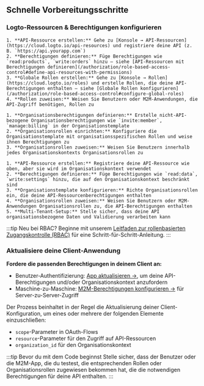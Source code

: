 
## Schnelle Vorbereitungsschritte

### Logto-Ressourcen & Berechtigungen konfigurieren

<Tabs groupId="permission-models">
  <TabItem value="global-api-resources" label="Globale API-Ressourcen">

    1. **API-Ressource erstellen:** Gehe zu [Konsole → API-Ressourcen](https://cloud.logto.io/api-resources) und registriere deine API (z. B. `https://api.yourapp.com`)
    2. **Berechtigungen definieren:** Füge Berechtigungen wie `read:products`, `write:orders` hinzu – siehe [API-Ressourcen mit Berechtigungen definieren](/authorization/role-based-access-control#define-api-resources-with-permissions)
    3. **Globale Rollen erstellen:** Gehe zu [Konsole → Rollen](https://cloud.logto.io/roles) und erstelle Rollen, die deine API-Berechtigungen enthalten – siehe [Globale Rollen konfigurieren](/authorization/role-based-access-control#configure-global-roles)
    4. **Rollen zuweisen:** Weisen Sie Benutzern oder M2M-Anwendungen, die API-Zugriff benötigen, Rollen zu

  </TabItem>
  <TabItem value="organization-permissions" label="Organisations-(Nicht-API-)Berechtigungen">

    1. **Organisationsberechtigungen definieren:** Erstelle nicht-API-bezogene Organisationsberechtigungen wie `invite:member`, `manage:billing` in der Organisationstemplate
    2. **Organisationsrollen einrichten:** Konfiguriere die Organisationstemplate mit organisationsspezifischen Rollen und weise ihnen Berechtigungen zu
    3. **Organisationsrollen zuweisen:** Weisen Sie Benutzern innerhalb jedes Organisationskontexts Organisationsrollen zu

  </TabItem>
  <TabItem value="organization-level-api-resources" label="Organisationsbezogene API-Ressourcen">

    1. **API-Ressource erstellen:** Registriere deine API-Ressource wie oben, aber sie wird im Organisationskontext verwendet
    2. **Berechtigungen definieren:** Füge Berechtigungen wie `read:data`, `write:settings` hinzu, die auf den Organisationskontext beschränkt sind
    3. **Organisationstemplate konfigurieren:** Richte Organisationsrollen ein, die deine API-Ressourcenberechtigungen enthalten
    4. **Organisationsrollen zuweisen:** Weisen Sie Benutzern oder M2M-Anwendungen Organisationsrollen zu, die API-Berechtigungen enthalten
    5. **Multi-Tenant-Setup:** Stelle sicher, dass deine API organisationsbezogene Daten und Validierung verarbeiten kann

  </TabItem>
</Tabs>

:::tip Neu bei RBAC?
Beginne mit unserem [Leitfaden zur rollenbasierten Zugangskontrolle (RBAC)](/authorization/role-based-access-control) für eine Schritt-für-Schritt-Anleitung.
:::

### Aktualisiere deine Client-Anwendung

**Fordere die passenden Berechtigungen in deinem Client an:**

- Benutzer-Authentifizierung: [App aktualisieren →](/quick-starts), um deine API-Berechtigungen und/oder Organisationskontext anzufordern
- Maschine-zu-Maschine: [M2M-Berechtigungen konfigurieren →](/quick-starts/m2m) für Server-zu-Server-Zugriff

Der Prozess beinhaltet in der Regel die Aktualisierung deiner Client-Konfiguration, um eines oder mehrere der folgenden Elemente einzuschließen:

- `scope`-Parameter in OAuth-Flows
- `resource`-Parameter für den Zugriff auf API-Ressourcen
- `organization_id` für den Organisationskontext

:::tip Bevor du mit dem Code beginnst
Stelle sicher, dass der Benutzer oder die M2M-App, die du testest, die entsprechenden Rollen oder Organisationsrollen zugewiesen bekommen hat, die die notwendigen Berechtigungen für deine API enthalten.
:::
